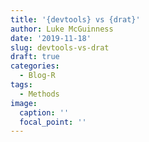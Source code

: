 ```yaml
---
title: '{devtools} vs {drat}'
author: Luke McGuinness
date: '2019-11-18'
slug: devtools-vs-drat
draft: true
categories:
  - Blog-R
tags:
  - Methods
image:
  caption: ''
  focal_point: ''
---
```

